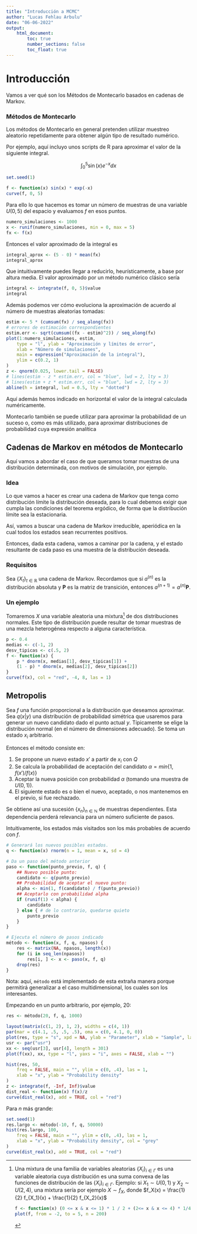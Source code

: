 ```yaml
---
title: "Introducción a MCMC"
author: "Lucas Fehlau Arbulu"
date: "06-06-2022"
output: 
    html_document:
        toc: true
        number_sections: false
        toc_float: true
---
```


# Introducción

Vamos a ver qué son los Métodos de Montecarlo basados en cadenas de Markov.
<!-- TODO: cadenas? -->

### Métodos de Montecarlo

Los métodos de Montecarlo en general pretenden utilizar muestreo aleatorio repetidamente
para obtener algún tipo de resultado numérico.

Por ejemplo, aquí incluyo unos scripts de R para aproximar el valor de la siguiente integral.

$$
    \int_0^5 \sin(x) e^{-x} dx
$$

```r
set.seed(1)
```

```r
f <- function(x) sin(x) * exp(-x)
curve(f, 0, 5)
```

Para ello lo que hacemos es tomar un número de muestras de una variable $U(0,5)$ del espacio y evaluamos $f$ en esos puntos.

```r
numero_simulaciones <- 1000
x <- runif(numero_simulaciones, min = 0, max = 5)
fx <- f(x)
```
Entonces el valor aproximado de la integral es
```r
integral_aprox <- (5 - 0) * mean(fx)
integral_aprox
```

Que intuitivamente puedes llegar a reducirlo, heurísticamente, a base por altura media.
El valor aproximado por un método numérico clásico sería

```r
integral <- integrate(f, 0, 5)$value
integral
```

Además podemos ver cómo evoluciona la aproximación de acuerdo al número de muestras aleatorias tomadas:

```r
estim <- 5 * (cumsum(fx) / seq_along(fx))
# errores de estimación correspondientes
estim.err <- sqrt(cumsum((fx - estim)^2)) / seq_along(fx)
plot(1:numero_simulaciones, estim,
    type = "l", ylab = "Aproximación y límites de error",
    xlab = "Número de simulaciones",
    main = expression("Aproximación de la integral"),
    ylim = c(0.2, 1)
)
z <- qnorm(0.025, lower.tail = FALSE)
# lines(estim - z * estim.err, col = "blue", lwd = 2, lty = 3)
# lines(estim + z * estim.err, col = "blue", lwd = 2, lty = 3)
abline(h = integral, lwd = 0.5, lty = "dotted")
```
Aquí además hemos indicado en horizontal el valor de la integral calculada numéricamente.

Montecarlo también se puede utilizar para aproximar la probabilidad de un suceso o, como es más utilizado,
para aproximar distribuciones de probabilidad cuya expresión analítica

## Cadenas de Markov en métodos de Montecarlo

Aquí vamos a abordar el caso de que queramos tomar muestras de una distribución determinada, 
con motivos de simulación, por ejemplo.

### Idea

Lo que vamos a hacer es crear una cadena de Markov que tenga como distribución límite
la distribución deseada, para lo cual debemos exigir que cumpla las condiciones del teorema ergódico,
de forma que la distribución límite sea la estacionaria. 

Así, vamos a buscar una cadena de Markov irreducible, aperiódica en la cual
todos los estados sean recurrentes positivos.

Entonces, dada esta cadena, vamos a caminar por la cadena, y el estado 
resultante de cada paso es una muestra de la distribución deseada.

### Requisitos

Sea $\{X_t\}_{t\in \mathbb{R}}$ una cadena de Markov. Recordamos que
si $a^{(n)}$ es la distribución absoluta y $\boldsymbol{P}$ es la matriz de transición,
entonces $a^{(n+1)} = a^{(n)} \boldsymbol{P}$.

### Un ejemplo

Tomaremos $X$ una variable aleatoria una mixtura[^Mixtura] de dos distribuciones normales. Este tipo de distribución
puede resultar de tomar muestras de una mezcla heterogénea respecto a alguna característica.

[^Mixtura]: Una mixtura de una familia de variables aleatorias $\{X_i\}_{i\in\Gamma}$ 
es una variable aleatoria cuya distribución es una suma convexa de las funciones de 
distribución de las $\{X_i\}_{i\in\Gamma}$. Ejemplo: si $X_1 \sim U(0,1)$ y $X_2 \sim U(2, 4)$, 
una mixtura sería por ejemplo $X\sim f_X$, donde 
$f_X(x) = \frac{1}{2} f_{X_1}(x) + \frac{1}{2} f_{X_2}(x)$ 
```r
f <- function(x) (0 <= x & x <= 1) * 1 / 2 + (2<= x & x <= 4) * 1/4
plot(f, from = -2, to = 5, n = 200)
```


```r
p <- 0.4
medias <- c(-1, 2)
desv_tipicas <- c(.5, 2)
f <- function(x) {
    p * dnorm(x, medias[1], desv_tipicas[1]) +
    (1 - p) * dnorm(x, medias[2], desv_tipicas[2])
}
curve(f(x), col = "red", -4, 8, las = 1)
```

## Metropolis

Sea $f$ una función proporcional a la distribución que deseamos aproximar.
Sea $q(x|y)$ una distribución de probabilidad simétrica que usaremos para generar un nuevo candidato
dado el punto actual $y$. Típicamente se elige la distribución normal (en el número de dimensiones adecuado).
Se toma un estado $x_i$ arbitrario.

Entonces el método consiste en:

1. Se propone un nuevo estado $x'$ a partir de $x_i$ con $Q$
2. Se calcula la probabilidad de aceptación del candidato $\alpha = min\{1, f(x')/f(x)\}$
3. Aceptar la nueva posición con probabilidad $\alpha$ (tomando una muestra de $U(0,1$)).
4. El siguiente estado es o bien el nuevo, aceptado, o nos mantenemos en el previo, si fue rechazado.

Se obtiene así una sucesión $\{x_n\}_{n\in\mathbb{N}}$ de muestras dependientes.
Esta dependencia perderá relevancia para un número suficiente de pasos.

Intuitivamente, los estados más visitados son los más probables de acuerdo con $f$.


```r
# Generará los nuevos posibles estados.
q <- function(x) rnorm(n = 1, mean = x, sd = 4)

# Da un paso del método anterior
paso <- function(punto_previo, f, q) {
    ## Nuevo posible punto:
    candidato <- q(punto_previo)
    ## Probabilidad de aceptar el nuevo punto:
    alpha <- min(1, f(candidato) / f(punto_previo))
    ## Aceptarlo con probabilidad alpha
    if (runif(1) < alpha) {
        candidato
    } else { # de lo contrario, quedarse quieto
        punto_previo
    }
}

# Ejecuta el número de pasos indicado
método <- function(x, f, q, npasos) {
    res <- matrix(NA, npasos, length(x))
    for (i in seq_len(npasos))
        res[i, ] <- x <- paso(x, f, q)
    drop(res)
}
```

Nota: aquí, `método` está implementado de esta extraña manera porque permitirá generalizar a 
el caso multidimensional, los cuales son los interesantes.

Empezando en un punto arbitrario, por ejemplo, $20$:
```r
res <- método(20, f, q, 1000)
```

```r
layout(matrix(c(1, 2), 1, 2), widths = c(4, 1))
par(mar = c(4.1, .5, .5, .5), oma = c(0, 4.1, 0, 0))
plot(res, type = "s", xpd = NA, ylab = "Parameter", xlab = "Sample", las = 1)
usr <- par("usr")
xx <- seq(usr[3], usr[4], length = 301)
plot(f(xx), xx, type = "l", yaxs = "i", axes = FALSE, xlab = "")
```

```r
hist(res, 50,
    freq = FALSE, main = "", ylim = c(0, .4), las = 1,
    xlab = "x", ylab = "Probability density"
)
z <- integrate(f, -Inf, Inf)$value
dist_real <- function(x) f(x)/z
curve(dist_real(x), add = TRUE, col = "red")
```

Para $n$ más grande:

```r
set.seed(1)
res.largo <- método(-10, f, q, 50000)
hist(res.largo, 100,
    freq = FALSE, main = "", ylim = c(0, .4), las = 1,
    xlab = "x", ylab = "Probability density", col = "grey"
)
curve(dist_real(x), add = TRUE, col = "red")
```
